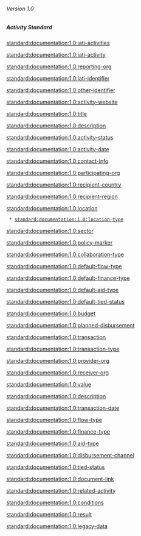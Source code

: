====== Version 1.0 ======
{{for version 1.1}}

===== Activity Standard =====
[[standard:documentation:1.0:iati-activities]]

[[standard:documentation:1.0:iati-activity]]

[[standard:documentation:1.0:reporting-org]]

[[standard:documentation:1.0:iati-identifier]]

[[standard:documentation:1.0:other-identifier]]

[[standard:documentation:1.0:activity-website]]

[[standard:documentation:1.0:title]]

[[standard:documentation:1.0:description]]

[[standard:documentation:1.0:activity-status]]

[[standard:documentation:1.0:activity-date]]

[[standard:documentation:1.0:contact-info]]

[[standard:documentation:1.0:participating-org]]

[[standard:documentation:1.0:recipient-country]]

[[standard:documentation:1.0:recipient-region]]

[[standard:documentation:1.0:location]]

  * [[standard:documentation:1.0:location-type]]

[[standard:documentation:1.0:sector]]

[[standard:documentation:1.0:policy-marker]]

[[standard:documentation:1.0:collaboration-type]]

[[standard:documentation:1.0:default-flow-type]]

[[standard:documentation:1.0:default-finance-type]]

[[standard:documentation:1.0:default-aid-type]]

[[standard:documentation:1.0:default-tied-status]]

[[standard:documentation:1.0:budget]]

[[standard:documentation:1.0:planned-disbursement]]

[[standard:documentation:1.0:transaction]]

[[standard:documentation:1.0:transaction-type]]

[[standard:documentation:1.0:provider-org]]

[[standard:documentation:1.0:receiver-org]]

[[standard:documentation:1.0:value]]

[[standard:documentation:1.0:description]]

[[standard:documentation:1.0:transaction-date]]

[[standard:documentation:1.0:flow-type]]

[[standard:documentation:1.0:finance-type]]

[[standard:documentation:1.0:aid-type]]

[[standard:documentation:1.0:disbursement-channel]]

[[standard:documentation:1.0:tied-status]]

[[standard:documentation:1.0:document-link]]

[[standard:documentation:1.0:related-activity]]

[[standard:documentation:1.0:conditions]]

[[standard:documentation:1.0:result]]

[[standard:documentation:1.0:legacy-data]]